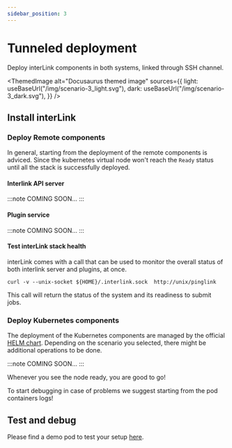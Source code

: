 ```yaml
---
sidebar_position: 3
---
```



# Tunneled deployment

Deploy interLink components in both systems, linked through SSH channel.

<ThemedImage
  alt="Docusaurus themed image"
  sources={{
    light: useBaseUrl("/img/scenario-3_light.svg"),
    dark: useBaseUrl("/img/scenario-3_dark.svg"),
  }}
/>

## Install interLink

### Deploy Remote components

In general, starting from the deployment of the remote components is adviced.
Since the kubernetes virtual node won't reach the `Ready` status until all the
stack is successfully deployed.

#### Interlink API server

:::note COMING SOON... :::

#### Plugin service

:::note COMING SOON... :::

#### Test interLink stack health

interLink comes with a call that can be used to monitor the overall status of
both interlink server and plugins, at once.

```
curl -v --unix-socket ${HOME}/.interlink.sock  http://unix/pinglink
```

This call will return the status of the system and its readiness to submit jobs.

### Deploy Kubernetes components

The deployment of the Kubernetes components are managed by the official
[HELM chart](https://github.com/interlink-hq/interlink-helm-chart). Depending on
the scenario you selected, there might be additional operations to be done.

:::note COMING SOON... :::

Whenever you see the node ready, you are good to go!

To start debugging in case of problems we suggest starting from the pod
containers logs!

## Test and debug

Please find a demo pod to test your setup
[here](../guides/develop-a-plugin#lets-test-is-out).

